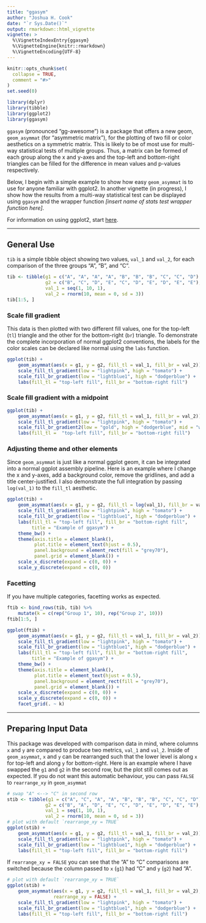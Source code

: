 ```yaml
---
title: "ggasym"
author: "Joshua H. Cook"
date: "`r Sys.Date()`"
output: rmarkdown::html_vignette
vignette: >
  %\VignetteIndexEntry{ggasym}
  %\VignetteEngine{knitr::rmarkdown}
  %\VignetteEncoding{UTF-8}
---
```


```r
knitr::opts_chunk$set(
  collapse = TRUE,
  comment = "#>"
)
set.seed(0)
```

```r
library(dplyr)
library(tibble)
library(ggplot2)
library(ggasym)
```

`ggasym` (pronounced "gg-awesome") is a package that offers a new geom, `geom_asymmat` (for "asymmetric matrix"), for the plotting of two fill or color aesthetics on a symmetric matrix. This is likely to be of most use for multi-way statistical tests of multiple groups. Thus, a matrix can be formed of each group along the x and y-axes and the top-left and bottom-right triangles can be filled for the difference in mean values and p-values respectively.

Below, I begin with a simple example to show how easy `geom_asymmat` is to use for anyone familiar with ggplot2. In another vignette (in progress), I show how the results from a multi-way statistical test can be displayed using `ggasym` and the wrapper function *[insert name of stats test wrapper function here]*.

For information on using ggplot2, start [here](https://ggplot2.tidyverse.org/index.html).

---

## General Use

`tib` is a simple tibble object showing two values, `val_1` and `val_2`, for each comparison of the three groups "A", "B", and "C".

```r
tib <- tibble(g1 = c("A", "A", "A", "A", "B", "B", "B", "C", "C", "D"),
              g2 = c("B", "C", "D", "E", "C", "D", "E", "D", "E", "E"),
              val_1 = seq(1, 10, 1),
              val_2 = rnorm(10, mean = 0, sd = 3))
tib[1:5, ]
```

### Scale fill gradient

This data is then plotted with two different fill values, one for the top-left (`tl`) triangle and the other for the bottom-right (`br`) triangle. To demonstrate the complete incorporation of normal ggplot2 conventions, the labels for the color scales can be declared like normal using the `labs` function.

```r
ggplot(tib) +
    geom_asymmat(aes(x = g1, y = g2, fill_tl = val_1, fill_br = val_2)) +
    scale_fill_tl_gradient(low = "lightpink", high = "tomato") +
    scale_fill_br_gradient(low = "lightblue1", high = "dodgerblue") +
    labs(fill_tl = "top-left fill", fill_br = "bottom-right fill")
```

### Scale fill gradient with a midpoint

```r
ggplot(tib) +
    geom_asymmat(aes(x = g1, y = g2, fill_tl = val_1, fill_br = val_2)) +
    scale_fill_tl_gradient(low = "lightpink", high = "tomato") +
    scale_fill_br_gradient2(low = "gold", high = "dodgerblue", mid = "white") +
    labs(fill_tl =  "top-left fill", fill_br = "bottom-right fill")
```

### Adjusting theme and other elements

Since `geom_asymmat` is just like a normal ggplot geom, it can be integrated into a normal ggplot assembly pipeline. Here is an example where I change the x and y-axes, add a background color, remove the gridlines, and add a title center-justified. I also demonstrate the full integration by passing `log(val_1)` to the  `fill_tl` aesthetic.

```r
ggplot(tib) +
    geom_asymmat(aes(x = g1, y = g2, fill_tl = log(val_1), fill_br = val_2)) +
    scale_fill_tl_gradient(low = "lightpink", high = "tomato") +
    scale_fill_br_gradient(low = "lightblue1", high = "dodgerblue") +
    labs(fill_tl = "top-left fill", fill_br = "bottom-right fill",
         title = "Example of ggasym") +
    theme_bw() +
    theme(axis.title = element_blank(),
          plot.title = element_text(hjust = 0.5),
          panel.background = element_rect(fill = "grey70"),
          panel.grid = element_blank()) +
    scale_x_discrete(expand = c(0, 0)) +
    scale_y_discrete(expand = c(0, 0))
```

### Facetting

If you have multiple categories, facetting works as expected.

```r
ftib <- bind_rows(tib, tib) %>%
    mutate(k = c(rep("Group 1", 10), rep("Group 2", 10)))
ftib[1:5, ]
```

```r
ggplot(ftib) +
    geom_asymmat(aes(x = g1, y = g2, fill_tl = val_1, fill_br = val_2)) +
    scale_fill_tl_gradient(low = "lightpink", high = "tomato") +
    scale_fill_br_gradient(low = "lightblue1", high = "dodgerblue") +
    labs(fill_tl = "top-left fill", fill_br = "bottom-right fill",
         title = "Example of ggasym") +
    theme_bw() +
    theme(axis.title = element_blank(),
          plot.title = element_text(hjust = 0.5),
          panel.background = element_rect(fill = "grey70"),
          panel.grid = element_blank()) +
    scale_x_discrete(expand = c(0, 0)) +
    scale_y_discrete(expand = c(0, 0)) +
    facet_grid(. ~ k)
```

---

## Preparing Input Data

This package was developed with comparison data in mind, where columns `x` and `y` are compared to produce two metrics, `val_1` and `val_2`. Inside of `geom_asymmat`, `x` and `y` can be rearranged such that the lower level is along `x` for top-left and along `y` for bottom-right. Here is an example where I have swapped the `g1` and `g2` in the second row, but the plot still comes out as expected. If you do not want this automatic behaviour, you can pass `FALSE` to `rearrange_xy` in `geom_asymmat`

```r
# swap "A" <--> "C" in second row
stib <- tibble(g1 = c("A", "C", "A", "A", "B", "B", "B", "C", "C", "D"),
              g2 = c("B", "A", "D", "E", "C", "D", "E", "D", "E", "E"),
              val_1 = seq(1, 10, 1),
              val_2 = rnorm(10, mean = 0, sd = 3))
# plot with default `rearrange_xy = TRUE`
ggplot(stib) +
    geom_asymmat(aes(x = g1, y = g2, fill_tl = val_1, fill_br = val_2)) +
    scale_fill_tl_gradient(low = "lightpink", high = "tomato") +
    scale_fill_br_gradient(low = "lightblue1", high = "dodgerblue") +
    labs(fill_tl = "top-left fill", fill_br = "bottom-right fill")
```

If `rearrange_xy = FALSE` you can see that the "A" to "C" comparisons are switched because the column passed to `x` (`g1`) had "C" and `y` (`g2`) had "A".

```r
# plot with default `rearrange_xy = TRUE`
ggplot(stib) +
    geom_asymmat(aes(x = g1, y = g2, fill_tl = val_1, fill_br = val_2),
                 rearrange_xy = FALSE) +
    scale_fill_tl_gradient(low = "lightpink", high = "tomato") +
    scale_fill_br_gradient(low = "lightblue1", high = "dodgerblue") +
    labs(fill_tl = "top-left fill", fill_br = "bottom-right fill")
```

